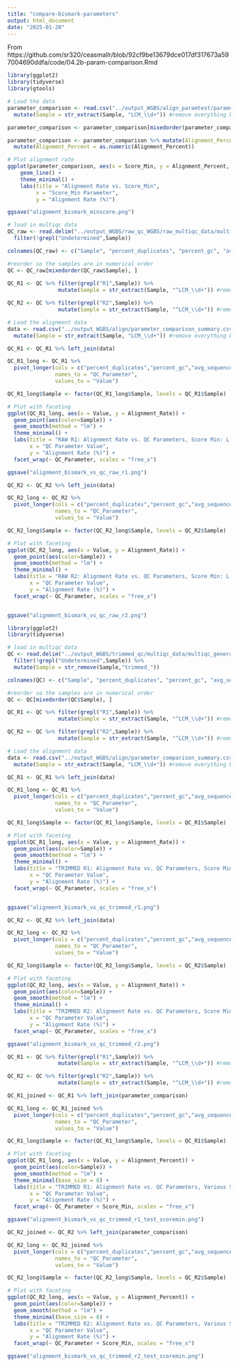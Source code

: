 ```yaml
---
title: "compare-bismark-parameters"
output: html_document
date: "2025-01-20"
---
```


From https://github.com/sr320/ceasmallr/blob/92cf9be13679dce017df317673a597004690ddfa/code/04.2b-param-comparison.Rmd

```r
library(ggplot2)
library(tidyverse)
library(gtools)

# Load the data
parameter_comparison <- read.csv("../output_WGBS/align_paramtest/parameter_comparison_summary.csv", sep = ",", header = TRUE) %>%
  mutate(Sample = str_extract(Sample, "LCM_\\d+")) #remove everything but LCM and the number

parameter_comparison <- parameter_comparison[mixedorder(parameter_comparison$Sample), ]

parameter_comparison <- parameter_comparison %>% mutate(Alignment_Percent = str_remove(str_remove(Alignment_Rate,"%"), "mapping efficiency  ")) %>%
  mutate(Alignment_Percent = as.numeric(Alignment_Percent))

# Plot alignment rate
ggplot(parameter_comparison, aes(x = Score_Min, y = Alignment_Percent, group = Sample, color=Sample)) +
    geom_line() +
    theme_minimal() +
    labs(title = "Alignment Rate vs. Score_Min",
         x = "Score_Min Parameter",
         y = "Alignment Rate (%)")

ggsave("alignment_bismark_minscore.png")
```


```r
# load in multiqc data
QC_raw <- read.delim("../output_WGBS/raw_qc_WGBS/raw_multiqc_data/multiqc_general_stats.txt", header = TRUE) %>%
  filter(!grepl("Undetermined",Sample))

colnames(QC_raw) <- c("Sample", "percent_duplicates", "percent_gc", "avg_sequence_length", "percent_fails", "total_sequences")

#reorder so the samples are in numerical order
QC <- QC_raw[mixedorder(QC_raw$Sample), ]
  
QC_R1 <- QC %>% filter(grepl("R1",Sample)) %>%
                mutate(Sample = str_extract(Sample, "^LCM_\\d+")) #remove everything but LCM and the number

QC_R2 <- QC %>% filter(grepl("R2",Sample)) %>%
                mutate(Sample = str_extract(Sample, "^LCM_\\d+")) #remove everything but LCM and the number
```

```r
# Load the alignment data
data <- read.csv("../output_WGBS/align/parameter_comparison_summary.csv", sep = ",", header = TRUE)  %>%
  mutate(Sample = str_extract(Sample, "LCM_\\d+")) #remove everything but LCM and the number

QC_R1 <- QC_R1 %>% left_join(data)

QC_R1_long <- QC_R1 %>%
  pivot_longer(cols = c("percent_duplicates","percent_gc","avg_sequence_length","percent_fails","total_sequences"), 
               names_to = "QC_Parameter", 
               values_to = "Value")

QC_R1_long$Sample <- factor(QC_R1_long$Sample, levels = QC_R1$Sample)

# Plot with faceting
ggplot(QC_R1_long, aes(x = Value, y = Alignment_Rate)) +
  geom_point(aes(color=Sample)) +
  geom_smooth(method = "lm") +
  theme_minimal() +
  labs(title = "RAW R1: Alignment Rate vs. QC Parameters, Score Min: L,0,-1.0",
       x = "QC Parameter Value",
       y = "Alignment Rate (%)") +
  facet_wrap(~ QC_Parameter, scales = "free_x")

ggsave("alignment_bismark_vs_qc_raw_r1.png")
```

```r
QC_R2 <- QC_R2 %>% left_join(data)

QC_R2_long <- QC_R2 %>%
  pivot_longer(cols = c("percent_duplicates","percent_gc","avg_sequence_length","percent_fails","total_sequences"), 
               names_to = "QC_Parameter", 
               values_to = "Value")

QC_R2_long$Sample <- factor(QC_R2_long$Sample, levels = QC_R2$Sample)

# Plot with faceting
ggplot(QC_R2_long, aes(x = Value, y = Alignment_Rate)) +
  geom_point(aes(color=Sample)) +
  geom_smooth(method = "lm") +
  theme_minimal() +
  labs(title = "RAW R2: Alignment Rate vs. QC Parameters, Score Min: L,0,-1.0",
       x = "QC Parameter Value",
       y = "Alignment Rate (%)") +
  facet_wrap(~ QC_Parameter, scales = "free_x")


ggsave("alignment_bismark_vs_qc_raw_r2.png")
```

```r
library(ggplot2)
library(tidyverse)

# load in multiqc data
QC <- read.delim("../output_WGBS/trimmed_qc/multiqc_data/multiqc_general_stats.txt", header = TRUE) %>%
  filter(!grepl("Undetermined",Sample)) %>%
  mutate(Sample = str_remove(Sample,"trimmed_"))

colnames(QC) <- c("Sample", "percent_duplicates", "percent_gc", "avg_sequence_length", "percent_fails", "total_sequences")

#reorder so the samples are in numerical order
QC <- QC[mixedorder(QC$Sample), ]

QC_R1 <- QC %>% filter(grepl("R1",Sample)) %>%
                mutate(Sample = str_extract(Sample, "^LCM_\\d+")) #remove everything but LCM and the number

QC_R2 <- QC %>% filter(grepl("R2",Sample)) %>%
                mutate(Sample = str_extract(Sample, "^LCM_\\d+")) #remove everything but LCM and the number
```

```r
# Load the alignment data
data <- read.csv("../output_WGBS/align/parameter_comparison_summary.csv", sep = ",", header = TRUE)  %>%
  mutate(Sample = str_extract(Sample, "LCM_\\d+")) #remove everything but LCM and the number

QC_R1 <- QC_R1 %>% left_join(data)

QC_R1_long <- QC_R1 %>%
  pivot_longer(cols = c("percent_duplicates","percent_gc","avg_sequence_length","percent_fails","total_sequences"), 
               names_to = "QC_Parameter", 
               values_to = "Value")

QC_R1_long$Sample <- factor(QC_R1_long$Sample, levels = QC_R1$Sample)

# Plot with faceting
ggplot(QC_R1_long, aes(x = Value, y = Alignment_Rate)) +
  geom_point(aes(color=Sample)) +
  geom_smooth(method = "lm") +
  theme_minimal() +
  labs(title = "TRIMMED R1: Alignment Rate vs. QC Parameters, Score Min: L,0,-1.0",
       x = "QC Parameter Value",
       y = "Alignment Rate (%)") +
  facet_wrap(~ QC_Parameter, scales = "free_x")


ggsave("alignment_bismark_vs_qc_trimmed_r1.png")
```

```r
QC_R2 <- QC_R2 %>% left_join(data)

QC_R2_long <- QC_R2 %>%
  pivot_longer(cols = c("percent_duplicates","percent_gc","avg_sequence_length","percent_fails","total_sequences"), 
               names_to = "QC_Parameter", 
               values_to = "Value")

QC_R2_long$Sample <- factor(QC_R2_long$Sample, levels = QC_R2$Sample)

# Plot with faceting
ggplot(QC_R2_long, aes(x = Value, y = Alignment_Rate)) +
  geom_point(aes(color=Sample)) +
  geom_smooth(method = "lm") +
  theme_minimal() +
  labs(title = "TRIMMED R2: Alignment Rate vs. QC Parameters, Score Min: L,0,-1.0",
       x = "QC Parameter Value",
       y = "Alignment Rate (%)") +
  facet_wrap(~ QC_Parameter, scales = "free_x")

ggsave("alignment_bismark_vs_qc_trimmed_r2.png")
```


```r
QC_R1 <- QC %>% filter(grepl("R1",Sample)) %>%
                mutate(Sample = str_extract(Sample, "^LCM_\\d+")) #remove everything but LCM and the number

QC_R2 <- QC %>% filter(grepl("R2",Sample)) %>%
                mutate(Sample = str_extract(Sample, "^LCM_\\d+")) #remove everything but LCM and the number

QC_R1_joined <- QC_R1 %>% left_join(parameter_comparison)

QC_R1_long <- QC_R1_joined %>%
  pivot_longer(cols = c("percent_duplicates","percent_gc","avg_sequence_length","percent_fails","total_sequences"), 
               names_to = "QC_Parameter", 
               values_to = "Value")

QC_R1_long$Sample <- factor(QC_R1_long$Sample, levels = QC_R1$Sample)

# Plot with faceting
ggplot(QC_R1_long, aes(x = Value, y = Alignment_Percent)) +
  geom_point(aes(color=Sample)) +
  geom_smooth(method = "lm") +
  theme_minimal(base_size = 8) +
  labs(title = "TRIMMED R1: Alignment Rate vs. QC Parameters, Various Score Min",
       x = "QC Parameter Value",
       y = "Alignment Rate (%)") +
  facet_wrap(~ QC_Parameter + Score_Min, scales = "free_x")

ggsave("alignment_bismark_vs_qc_trimmed_r1_test_scoremin.png")

QC_R2_joined <- QC_R2 %>% left_join(parameter_comparison)

QC_R2_long <- QC_R2_joined %>%
  pivot_longer(cols = c("percent_duplicates","percent_gc","avg_sequence_length","percent_fails","total_sequences"), 
               names_to = "QC_Parameter", 
               values_to = "Value")

QC_R2_long$Sample <- factor(QC_R2_long$Sample, levels = QC_R2$Sample)

# Plot with faceting
ggplot(QC_R2_long, aes(x = Value, y = Alignment_Percent)) +
  geom_point(aes(color=Sample)) +
  geom_smooth(method = "lm") +
  theme_minimal(base_size = 8) +
  labs(title = "TRIMMED R2: Alignment Rate vs. QC Parameters, Various Score Min",
       x = "QC Parameter Value",
       y = "Alignment Rate (%)") +
  facet_wrap(~ QC_Parameter + Score_Min, scales = "free_x")

ggsave("alignment_bismark_vs_qc_trimmed_r2_test_scoremin.png")
```
